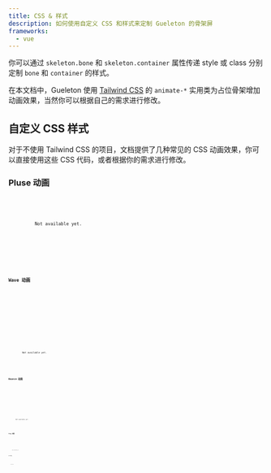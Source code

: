 ```yaml
---
title: CSS & 样式
description: 如何使用自定义 CSS 和样式来定制 Gueleton 的骨架屏
frameworks:
  - vue
---
```



你可以通过 `skeleton.bone` 和 `skeleton.container` 属性传递 style 或 class 分别定制 `bone` 和 `container` 的样式。

在本文档中，Gueleton 使用 [Tailwind CSS](https://tailwindcss.com/docs/animation) 的 `animate-*` 实用类为占位骨架增加动画效果，当然你可以根据自己的需求进行修改。

<LinkCard
  title="切换在线示例的 Animation 选项查看效果"
  href="/zh-cn/examples/full"
/>

## 自定义 CSS 样式

对于不使用 Tailwind CSS 的项目，文档提供了几种常见的 CSS 动画效果，你可以直接使用这些 CSS 代码，或者根据你的需求进行修改。







### Pluse 动画

<div class="not-content animate-pulse w-full max-w-sm space-y-2 rounded border border-gray-200 bg-white p-4 shadow-lg mx-auto dark:border-gray-700 dark:bg-gray-800">
  <div class="h-4 w-3/4 rounded bg-gray-300 dark:bg-gray-700"></div>
  <div class="mt-2 h-4 w-5/6 rounded bg-gray-300 dark:bg-gray-700"></div>
</div>

<Tabs>
  <TabItem label="配置">
    <FrameworkSlots>
        <Code slot="vue" code={PulseOptionsVueRaw} lang="vue" meta="wrap" title="Foo.vue" />
        <Code slot="react" code={PulseOptionsTsxRaw} lang="tsx" meta="wrap" title="Foo.tsx" />
        <Code slot="solidjs" code={PulseOptionsTsxRaw} lang="tsx" meta="wrap" title="Foo.tsx" />
        <Fragment slot="svelte">
          Not available yet.
        </Fragment>
    </FrameworkSlots>
  </TabItem>

  <TabItem label="CSS">
    <Code code={TailwindEqualStyleRaw.split('/* ---cut--- */')[0]} lang="css" meta="twoslash wrap" title="styles.css" />
  </TabItem>
</Tabs>


### Wave 动画

<div class="not-content animate-wave w-full max-w-sm space-y-2 rounded border border-gray-200 bg-white p-4 shadow-lg mx-auto dark:border-gray-700 dark:bg-gray-800">
  <div class="h-4 w-3/4 rounded bg-gray-300 dark:bg-gray-700"></div>
  <div class="mt-2 h-4 w-5/6 rounded bg-gray-300 dark:bg-gray-700"></div>
</div>

<Tabs>
  <TabItem label="配置">
    <FrameworkSlots>
        <Code slot="vue" code={WaveOptionsVueRaw} lang="vue" meta="wrap" title="Foo.vue" />
        <Code slot="react" code={WaveOptionsTsxRaw} lang="tsx" meta="wrap" title="Foo.tsx" />
        <Code slot="solidjs" code={WaveOptionsTsxRaw} lang="tsx" meta="wrap" title="Foo.tsx" />
        <Fragment slot="svelte">
          Not available yet.
        </Fragment>
    </FrameworkSlots>
  </TabItem>
  <TabItem label="CSS">
    <Code code={TailwindEqualStyleRaw.split('/* ---cut--- */')[1]} lang="css" meta="twoslash wrap" title="styles.css" />
  </TabItem>
</Tabs>

### Bounce 动画

<div class="not-content animate-bounce w-full max-w-sm space-y-2 rounded border border-gray-200 bg-white p-4 shadow-lg mx-auto dark:border-gray-700 dark:bg-gray-800">
  <div class="h-4 w-3/4 rounded bg-gray-300 dark:bg-gray-700"></div>
  <div class="mt-2 h-4 w-5/6 rounded bg-gray-300 dark:bg-gray-700"></div>
</div>

<Tabs>
  <TabItem label="配置">
    <FrameworkSlots>
        <Code slot="vue" code={BounceOptionsVueRaw} lang="vue" meta="wrap" title="Foo.vue" />
        <Code slot="react" code={BounceOptionsTsxRaw} lang="tsx" meta="wrap" title="Foo.tsx" />
        <Code slot="solidjs" code={BounceOptionsTsxRaw} lang="tsx" meta="wrap" title="Foo.tsx" />
        <Fragment slot="svelte">
          Not available yet.
        </Fragment>
    </FrameworkSlots>
  </TabItem>
  <TabItem label="CSS">
    <Code code={TailwindEqualStyleRaw.split('/* ---cut--- */')[2]} lang="css" meta="twoslash wrap" title="styles.css" />
  </TabItem>
</Tabs>

### Ping 动画

<div class="not-content animate-ping w-full max-w-sm space-y-2 rounded border border-gray-200 bg-white p-4 shadow-lg mx-auto dark:border-gray-700 dark:bg-gray-800">
  <div class="h-4 w-3/4 rounded bg-gray-300 dark:bg-gray-700"></div>
  <div class="mt-2 h-4 w-5/6 rounded bg-gray-300 dark:bg-gray-700"></div>
</div>

<Tabs>
  <TabItem label="配置">
    <FrameworkSlots>
        <Code slot="vue" code={PingOptionsVueRaw} lang="vue" meta="wrap" title="Foo.vue" />
        <Code slot="react" code={PingOptionsTsxRaw} lang="tsx" meta="wrap" title="Foo.tsx" />
        <Code slot="solidjs" code={PingOptionsTsxRaw} lang="tsx" meta="wrap" title="Foo.tsx" />
        <Fragment slot="svelte">
          Not available yet.
        </Fragment>
    </FrameworkSlots>
  </TabItem>
  <TabItem label="CSS">
    <Code code={TailwindEqualStyleRaw.split('/* ---cut--- */')[3]} lang="css" meta="twoslash wrap" title="styles.css" />
  </TabItem>
</Tabs>

### Spin 动画 🤪

<div class="not-content animate-spin w-full max-w-sm space-y-2 rounded border border-gray-200 bg-white p-4 shadow-lg mx-auto dark:border-gray-700 dark:bg-gray-800">
  <div class="h-4 w-3/4 rounded bg-gray-300 dark:bg-gray-700"></div>
  <div class="mt-2 h-4 w-5/6 rounded bg-gray-300 dark:bg-gray-700"></div>
</div>

<Tabs>
  <TabItem label="配置">
    <FrameworkSlots>
        <Code slot="vue" code={SpinOptionsVueRaw} lang="vue" meta="wrap" title="Foo.vue" />
        <Code slot="react" code={SpinOptionsTsxRaw} lang="tsx" meta="wrap" title="Foo.tsx" />
        <Code slot="solidjs" code={SpinOptionsTsxRaw} lang="tsx" meta="wrap" title="Foo.tsx" />
        <Fragment slot="svelte">
          Not available yet.
        </Fragment>
    </FrameworkSlots>
  </TabItem>
  <TabItem label="CSS">
    <Code code={TailwindEqualStyleRaw.split('/* ---cut--- */')[4]} lang="css" meta="twoslash wrap" title="styles.css" />
  </TabItem>
</Tabs>

